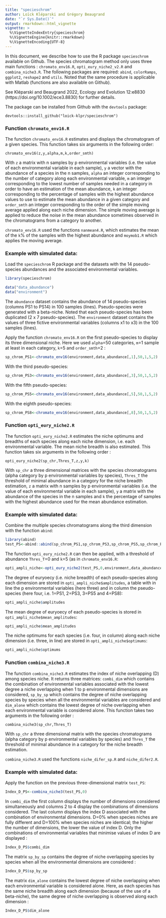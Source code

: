 ```yaml
---
title: "specieschrom"
author: Loïck Kléparski and Grégory Beaugrand
date: "`r Sys.Date()`"
output: rmarkdown::html_vignette
vignette: >
  %\VignetteIndexEntry{specieschrom}
  %\VignetteEngine{knitr::rmarkdown}
  %\VignetteEncoding{UTF-8}
---
```


In this document, we describe how to use the R package `specieschrom` available on Github. The species chromatogram method only uses three main functions : `chromato_env16.R`, `opti_eury_niche2_v2.R` and `combina_niche3.R`. The following packages are required: `abind`, `colorRamps`, `ggplot2`, `reshape2` and `utils`. Noted that the same procedure is applicable with Matlab (functions are also available on Github).

See Kléparski and Beaugrand 2022, Ecology and Evolution 12:e8830 (https://doi.org/10.1002/ece3.8830) for further details.

The package can be installed from Github with the `devtools` package:
```{}
devtools::install_github("loick-klpr/specieschrom")
```

### Function `chromato_env16.R`
The function `chromato_env16.R` estimates and displays the chromatogram of a given species. This function takes six arguments in the following order:
```{}
chromato_env16(z,y,alpha,m,k,order_smth)
```
With `z` a matrix with n samples by p environmental variables (i.e. the value of each environmental variable in each sample), `y` a vector with the abundance of a species in the n samples, `alpha` an integer corresponding to the number of category along each environmental variable, `m` an integer corresponding to the lowest number of samples needed in a category in order to have an estimation of the mean abundance, `k` an integer corresponding to the percentage of samples with the highest abundance values to use to estimate the mean abundance in a given category and `order_smth` an integer corresponding to the order of the simple moving average applied along each niche dimension. The simple moving average is applied to reduce the noise in the mean abundance sometimes observed in the chromatograms from a category to another.

`chromato_env16.R` used the functions `nanmean4.R`, which estimates the mean of the `k`% of the samples with the highest abundance and `moymob1.R` which applies the moving average.

### Example with simulated data: 
Load the `specieschrom` R package and the datasets with the 14 pseudo-species abundances and the associated environmental variables.

```r
library(specieschrom)

data("data_abundance")
data("environment")
```
The `abundance` dataset contains the abundance of 14 pseudo-species (columns PS1 to PS14) in 100 samples (lines). Pseudo-species were generated with a beta-niche. Noted that each pseudo-species has been duplicated (2 x 7 pseudo-species). The `environment` dataset contains the values of three fictive environmental variables (columns x1 to x3) in the 100 samples (lines). 

Apply the function `chromato_env16.R` on the first pseudo-species to display its three dimensional niche. Here we used `alpha`=50 categories, `m`=1 sample at least in each category, `k`=5 and `order_smth`=2 :
```r
sp_chrom_PS1<-chromato_env16(environment,data_abundance[,1],50,1,5,2)
```

With the third pseudo-species:
```r
sp_chrom_PS3<-chromato_env16(environment,data_abundance[,3],50,1,5,2)
```

With the fifth pseudo-species:
```r
sp_chrom_PS5<-chromato_env16(environment,data_abundance[,5],50,1,5,2)
```

With the eighth pseudo-species:
```r
sp_chrom_PS8<-chromato_env16(environment,data_abundance[,8],50,1,5,2)
```

### Function `opti_eury_niche2.R`
The function `opti_eury_niche2.R` estimates the niche optimums and breadths of each species along each niche dimension, i.e. each environmental variable. The mean niche breadth is also estimated. This function takes six arguments in the following order : 
```{}
opti_eury_niche2(sp_chr,Thres_T,z,y,k)
```
With `sp_chr` a three dimensional matrices with the species chromatograms (alpha category by p environmental variables by species), `Thres_T` the threshold of minimal abundance in a category for the niche breadth estimation, `z` a matrix with n samples by p environmental variables (i.e. the value of each environmental variable in each sample), `y` a matrix with the abundance of the species in the n samples and `k` the percentage of samples with the highest abundance used for the mean abundance estimation. 

### Example with simulated data: 

Combine the multiple species chromatograms along the third dimension with the function `abind`: 
```r
library(abind)
test_PS<-abind::abind(sp_chrom_PS1,sp_chrom_PS3,sp_chrom_PS5,sp_chrom_PS8,along=3)
```

The function `opti_eury_niche2.R` can then be applied, with a threshold of abundance `Thres_T`=0 and `k`=5 (as in `chromato_env16.R`:
```r
opti_ampli_niche<-opti_eury_niche2(test_PS,0,environment,data_abundance[,c(1,3,5,8)],5)

```

The degree of euryoecy (i.e. niche breadth) of each pseudo-species along each dimension are stored in `opti_ampli_niche$amplitudes`, a table with in line the p environmental variables (here three) and in column the pseudo-species (here four, i.e. 1=PS1, 2=PS3, 3=PS5 and 4=PS8):
```r
opti_ampli_niche$amplitudes
```

The mean degree of euryoecy of each pseudo-species is stored in `opti_ampli_niche$mean_amplitudes`:
```r
opti_ampli_niche$mean_amplitudes
```

The niche optimums for each species (i.e. four, in column) along each niche dimension (i.e. three, in line) are stored in `opti_ampli_niche$optimums`:
```r
opti_ampli_niche$optimums

```

### Function `combina_niche3.R`

The function `combina_niche3.R` estimates the index of niche overlapping (D) among species niche. It returns three matrices: `combi_dim` which contains the combination of environmental variables associated with the lowest degree a niche overlapping when 1 to p environmental dimensions are considered, `sp_by_sp` which contains the degree of niche overlapping species by species when all the environmental variables are considered and `dim_alone` which contains the lowest degree of niche overlapping when each environmental variable is considered alone. This function takes two arguments in the following order : 
```{}
combina_niche3(sp_chr,Thres_T)
```
With `sp_chr` a three dimensional matrix with the species chromatograms (alpha category by p environmental variables by species) and `Thres_T` the threshold of minimal abundance in a category for the niche breadth estimation.

`combina_niche3.R` used the functions `niche_difer_sp.R` and `niche_difer2.R`.

### Example with simulated data: 

Apply the function on the previous three-dimensional matrix `test_PS`:
```r
Index_D_PS<-combina_niche3(test_PS,0)
```

In `combi_dim` the first column displays the number of dimensions considered simultaneously and columns 2 to 4 display the combinations of dimensions considered. The last column displays the index D associated with the combination of environmental dimensions. D=0% when species niches are fully different and D=100% when species niches are identical; the higher the number of dimensions, the lower the value of index D. Only the combinations of environmental variables that minimise values of index D are displayed :
```r
Index_D_PS$combi_dim
```

The matrix `sp_by_sp` contains the degree of niche overlapping species by species when all the environmental dimensions are considered :
```r
Index_D_PS$sp_by_sp
```

The matrix `dim_alone` contains the lowest degree of niche overlapping when each environmental variable is considered alone. Here, as each species has the same niche breadth along each dimension (because of the use of a beta-niche), the same degree of niche overlapping is observed along each dimension :
```r
Index_D_PS$dim_alone
```


